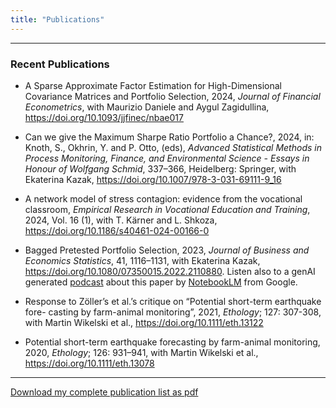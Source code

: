 ```yaml
---
title: "Publications"
---
```


------------------------------------------------------------------------


### Recent Publications 

-   A Sparse Approximate Factor Estimation for High-Dimensional Covariance Matrices and Portfolio Selection, 2024, *Journal of Financial Econometrics*, with Maurizio Daniele and Aygul Zagidullina, <https://doi.org/10.1093/jjfinec/nbae017>

-   Can we give the Maximum Sharpe Ratio Portfolio a Chance?, 2024, in: Knoth, S., Okhrin, Y. and P. Otto, (eds), *Advanced Statistical Methods in Process Monitoring, Finance, and Environmental Science - Essays in Honour of Wolfgang Schmid*, 337–366, Heidelberg: Springer, with Ekaterina Kazak, <https://doi.org/10.1007/978-3-031-69111-9_16>

-   A network model of stress contagion: evidence from the vocational classroom, *Empirical Research in Vocational Education and Training*, 2024, Vol. 16 (1), with T. Kärner and L. Shkoza, <https://doi.org/10.1186/s40461-024-00166-0>

-   Bagged Pretested Portfolio Selection, 2023, *Journal of Business and Economics Statistics*, 41, 1116–1131, with Ekaterina Kazak, <https://doi.org/10.1080/07350015.2022.2110880>. Listen also to a genAI generated [podcast](https://cloud.uni-konstanz.de/index.php/s/54Nwedwp5KF6NYJ) about this paper by [NotebookLM](https://notebooklm.google/) from Google.

-   Response to Zöller's et al.’s critique on “Potential short-term earthquake fore- casting by farm-animal monitoring”, 2021, *Ethology*; 127: 307-308, with Martin Wikelski et al., <https://doi.org/10.1111/eth.13122>

-   Potential short-term earthquake forecasting by farm-animal monitoring, 2020, *Ethology*; 126: 931–941, with Martin Wikelski et al., <https://doi.org/10.1111/eth.13078>

------------------------------------------------------------------------

[Download my complete publication list as pdf](https://cloud.uni-konstanz.de/index.php/s/scTX7ddxbPdqcJe)
